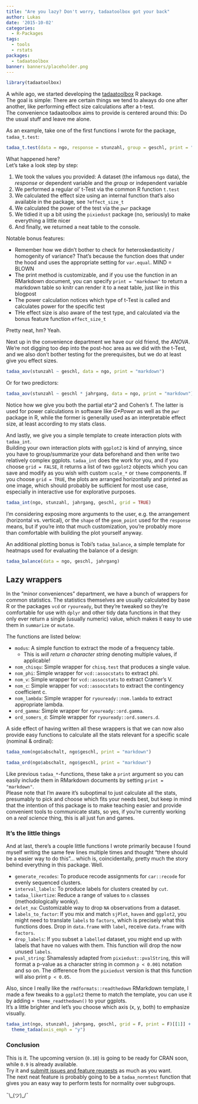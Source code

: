 ```yaml
---
title: "Are you lazy? Don't worry, tadaatoolbox got your back"
author: Lukas
date: '2015-10-02'
categories:
  - R-Packages
tags:
  - tools
  - rstats
packages:
  - tadaatoolbox
banner: banners/placeholder.png
---
```


```r
library(tadaatoolbox)
```


A while ago, we started developing the [tadaatoolbox](https://github.com/tadaadata/tadaatoolbox) R package.  
The goal is simple: There are certain things we tend to always do one after another, like performing effect size calculations after a t-test.  
The convenience tadaatoolbox aims to provide is centered around this: Do the usual stuff and leave me alone.

As an example, take one of the first functions I wrote for the package, `tadaa_t.test`:

```r
tadaa_t.test(data = ngo, response = stunzahl, group = geschl, print = "markdown")
```

What happened here?  
Let's take a look step by step:

1. We took the values you provided: A dataset (the infamous `ngo` data), the *response* or dependent variable and the *group* or independent variable
2. We performed a regular ol' t-Test via the common R function `t.test`
3. We calculated the effect size using an internal function that's also available in the package, see `?effect_size_t`
4. We calculated the power of the test via the `pwr` package
5. We tidied it up a bit using the `pixiedust` package (no, seriously) to make everything a little nicer
6. And finally, we returned a neat table to the console.

Notable bonus features:

- Remember how we didn't bother to check for heteroskedasticity / homogenity of variance? That's because the function does that under the hood and uses the appropriate setting for `var.equal`. MIND = BLOWN
- The print method is customizable, and if you use the function in an RMarkdown document, you can specify `print = "markdown"` to return a markdown table so knitr can render it to a neat table, just like in this blogpost
- The power calculation notices which type of t-Test is called and calculates power for the specific test
- THe effect size is also aware of the test type, and calculated via the bonus feature function `effect_size_t`

Pretty neat, hm? Yeah.

Next up in the convenience department we have our old friend, the *ANOVA*.  
We're not digging too dep into the post-hoc area as we did with the t-Test, and we also don't bother testing for the prerequisites, but we do at least give you effect sizes.

```r
tadaa_aov(stunzahl ~ geschl, data = ngo, print = "markdown")
```

Or for two predictors:

```r
tadaa_aov(stunzahl ~ geschl * jahrgang, data = ngo, print = "markdown")
```

Notice how we give you both the partial eta^2 and Cohen's f. The latter is used for power calculations in software like *G\*Power* as well as the `pwr` package in R, while the former is generally used as an interpretable effect size, at least according to my stats class.

And lastly, we give you a simple template to create interaction plots with `tadaa_int`.  
Building your own interaction plots with `ggplot2` is kind of annying, since you have to group/summarize your data beforehand and then write two relatively complex ggplots. `tadaa_int` does the work for you, and if you choose `grid = FALSE`, it returns a list of two `ggplot2` objects which you can save and modify as you wish with custom `scale_*` or `theme` components. If you choose `grid = TRUE`, the plots are arranged horizontally and printed as one image, which should probably be sufficient for most use case, especially in interactive use for explorative purposes.

```r
tadaa_int(ngo, stunzahl, jahrgang, geschl, grid = TRUE)
```

I'm considering exposing more arguments to the user, e.g. the arrangement (horizontal vs. vertical), or the `shape` of the `geom_point` used for the `response` means, but if you're into that much customization, you're probably more than comfortable with building the plot yourself anyway.

An additional plotting bonus is Tobi's `tadaa_balance`, a simple template for heatmaps used for evaluating the balance of a design:

```r
tadaa_balance(data = ngo, geschl, jahrgang)
```

## Lazy wrappers

In the "minor conveniences" department, we have a bunch of wrappers for common statistics. The statistics themselves are usually calculated by base R or the packages `vcd` or `ryouready`, but they're tweaked so they're comfortable for use with `dplyr` and other tidy data functions in that they only ever return a single (usually numeric) value, which makes it easy to use them in `summarize` or `mutate`.

The functions are listed below:

* `modus`: A simple function to extract the mode of a frequency table.
    - This is *will return a character string* denoting multiple values, if applicable!
* `nom_chisqu`: Simple wrapper for `chisq.test` that produces a single value.
* `nom_phi`: Simple wrapper for `vcd::assocstats` to extract phi.
* `nom_v`: Simple wrapper for `vcd::assocstats` to extract Cramer's V.
* `nom_c`: Simple wrapper for `vcd::assocstats` to extract the contingency coefficient c.
* `nom_lambda`: Simple wrapper for `ryouready::nom.lambda` to extract appropriate lambda.
* `ord_gamma`: Simple wrapper for `ryouready::ord.gamma`.
* `ord_somers_d`: Simple wrapper for `ryouready::ord.somers.d`.

A side effect of having written all these wrappers is that we can now also provide easy functions to calculate all the stats relevant for a specific scale (nominal & ordinal):

```r
tadaa_nom(ngo$abschalt, ngo$geschl, print = "markdown")
```

```r
tadaa_ord(ngo$abschalt, ngo$geschl, print = "markdown")
```

Like previous `tadaa_*`-functions, these take a `print` argument so you can easily include them in RMarkdown documents by setting `print = "markdown"`.  
Please note that I'm aware it's suboptimal to just calculate all the stats, presumably to pick and choose which fits your needs best, but keep in mind that the intention of this package is to make teaching easier and provide convenient tools to communicate stats, so yes, if you're currently working on a *real science* thing, this is all just fun and games.

### It's the little things

And at last, there's a couple little functions I wrote primarily because I found myself writing the same few lines multiple times and thought "there should be a easier way to do this"… which is, coincidentally, pretty much the story behind everything in this package. Well.

* `generate_recodes`: To produce recode assignments for `car::recode` for evenly sequenced clusters.
* `interval_labels`: To produce labels for clusters created by `cut`.
* `tadaa_likertize`: Reduce a range of values to `n` classes (methodologically wonky).
* `delet_na`: Customizable way to drop `NA` observations from a dataset.
* `labels_to_factor`: If you mix and match `sjPlot`, `haven` and `ggplot2`, you might need to translate `labels` to `factors`, which is precisely what this functions does. Drop in `data.frame` with `label`, receive `data.frame` with `factors`.
* `drop_labels`: If you subset a `labelled` dataset, you might end up with labels that have no values with them. This function will drop the now unused `labels`.
* `pval_string`: Shamalessly adapted from `pixiedust::pvalString`, this will format a p-value as a character string in common `p < 0.001` notation and so on. The difference from the `pixiedust` version is that this function will also print `p < 0.05`.

Also, since I really like the `rmdformats::readthedown` RMarkdown template, I made a few tweaks to a `ggplot2` theme to match the template, you can use it by adding `+ theme_readthedown()` to your ggplots.  
It's a little brighter and let's you choose which axis (x, y, both) to emphasize visually.

```r
tadaa_int(ngo, stunzahl, jahrgang, geschl, grid = F, print = F)[[1]] +
  theme_tadaa(axis_emph = "y")
```

### Conclusion

This is it. The upcoming version (`0.10`) is going to be ready for CRAN soon, while `0.9` is already available.  
Try it and [submitt issues and feature reuqests](https://github.com/tadaadata/tadaatoolbox/issues) as much as you want.  
The next neat feature is probably going to be a `tadaa_normtest` function that gives you an easy way to perform tests for normality over subgroups.  

¯\\\_(ツ)_/¯
